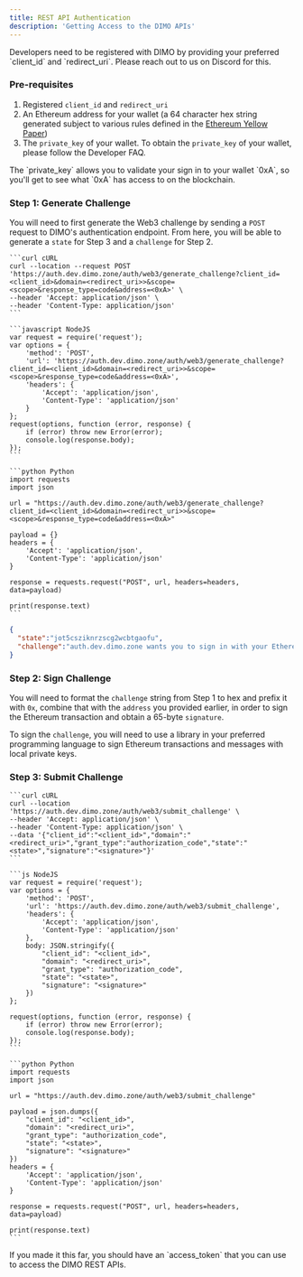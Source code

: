 ```yaml
---
title: REST API Authentication
description: 'Getting Access to the DIMO APIs'
---
```


<Warning>
    Developers need to be registered with DIMO by providing your preferred `client_id` and `redirect_uri`. Please reach out to us on Discord for this.
</Warning>

### Pre-requisites

1. Registered `client_id` and `redirect_uri`
2. An Ethereum address for your wallet (a 64 character hex string generated subject to various rules defined in the [Ethereum Yellow Paper](https://ethereum.github.io/yellowpaper/paper.pdf))
3. The `private_key` of your wallet. To obtain the `private_key` of your wallet, please follow the Developer FAQ.

<Info>
    The `private_key` allows you to validate your sign in to your wallet `0xA`, so you'll get to see what `0xA` has access to on the blockchain. 
</Info>

### Step 1: Generate Challenge

You will need to first generate the Web3 challenge by sending a `POST` request to DIMO's authentication endpoint. From here, you will be able to generate a `state` for Step 3 and a `challenge` for Step 2.

<CodeGroup>

    ```curl cURL
    curl --location --request POST 'https://auth.dev.dimo.zone/auth/web3/generate_challenge?client_id=<client_id>&domain=<redirect_uri>>&scope=<scope>&response_type=code&address=<0xA>' \
    --header 'Accept: application/json' \
    --header 'Content-Type: application/json'
    ```

    ```javascript NodeJS
    var request = require('request');
    var options = {
        'method': 'POST',
        'url': 'https://auth.dev.dimo.zone/auth/web3/generate_challenge?client_id=<client_id>&domain=<redirect_uri>>&scope=<scope>&response_type=code&address=<0xA>',
        'headers': {
            'Accept': 'application/json',
            'Content-Type': 'application/json'
        }
    };
    request(options, function (error, response) {
        if (error) throw new Error(error);
        console.log(response.body);
    });
    ```

    ```python Python
    import requests
    import json

    url = "https://auth.dev.dimo.zone/auth/web3/generate_challenge?client_id=<client_id>&domain=<redirect_uri>>&scope=<scope>&response_type=code&address=<0xA>"

    payload = {}
    headers = {
        'Accept': 'application/json',
        'Content-Type': 'application/json'
    }

    response = requests.request("POST", url, headers=headers, data=payload)

    print(response.text)
    ```
</CodeGroup>

```json Sample Responses
{
  "state":"jot5csziknrzscg2wcbtgaofu",
  "challenge":"auth.dev.dimo.zone wants you to sign in with your Ethereum account:\n<YOUR_ADDRESS>\n\n<host> is asking you sign in.\n\nURI: https://auth.dev.dimo.zone\nVersion: 1\nChain ID: 1\nNonce: 4P8AfZTqj9QwDM8tKc2vfIqQogxpXK\nIssued At: 2024-01-08T15:31:15Z"
}
```

### Step 2: Sign Challenge

You will need to format the `challenge` string from Step 1 to hex and prefix it with `0x`, combine that with the `address` you provided earlier, in order to sign the Ethereum transaction and obtain a 65-byte `signature`.

To sign the `challenge`, you will need to use a library in your preferred programming language to sign Ethereum transactions and messages with local private keys.



### Step 3: Submit Challenge

<CodeGroup>

    ```curl cURL
    curl --location 'https://auth.dev.dimo.zone/auth/web3/submit_challenge' \
    --header 'Accept: application/json' \
    --header 'Content-Type: application/json' \
    --data '{"client_id":"<client_id>","domain":"<redirect_uri>","grant_type":"authorization_code","state":"<state>","signature":"<signature>"}'
    ```

    ```js NodeJS
    var request = require('request');
    var options = {
        'method': 'POST',
        'url': 'https://auth.dev.dimo.zone/auth/web3/submit_challenge',
        'headers': {
            'Accept': 'application/json',
            'Content-Type': 'application/json'
        },
        body: JSON.stringify({
            "client_id": "<client_id>",
            "domain": "<redirect_uri>",
            "grant_type": "authorization_code",
            "state": "<state>",
            "signature": "<signature>"
        })
    };
    
    request(options, function (error, response) {
        if (error) throw new Error(error);
        console.log(response.body);
    });
    ```

    ```python Python
    import requests
    import json

    url = "https://auth.dev.dimo.zone/auth/web3/submit_challenge"

    payload = json.dumps({
        "client_id": "<client_id>",
        "domain": "<redirect_uri>",
        "grant_type": "authorization_code",
        "state": "<state>",
        "signature": "<signature>"
    })
    headers = {
        'Accept': 'application/json',
        'Content-Type': 'application/json'
    }

    response = requests.request("POST", url, headers=headers, data=payload)

    print(response.text)
    ```
</CodeGroup>

<Check>
If you made it this far, you should have an `access_token` that you can use to access the DIMO REST APIs.
</Check>
